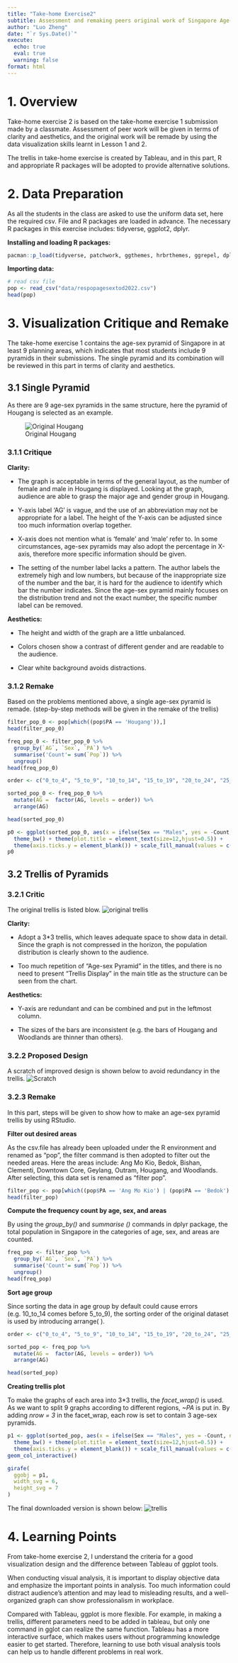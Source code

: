 ```yaml
---
title: "Take-home Exercise2"
subtitle: Assessment and remaking peers original work of Singapore Age-sex Pyramids, 2022
author: "Luo Zheng" 
date: "`r Sys.Date()`"
execute: 
  echo: true
  eval: true
  warning: false
format: html
---
```


# 1. Overview

Take-home exercise 2 is based on the take-home exercise 1 submission made by a classmate. Assessment of peer work will be given in terms of clarity and aesthetics, and the original work will be remade by using the data visualization skills learnt in Lesson 1 and 2.

The trellis in take-home exercise is created by Tableau, and in this part, R and appropriate R packages will be adopted to provide alternative solutions.

# 2. Data Preparation

As all the students in the class are asked to use the uniform data set, here the required csv. File and R packages are loaded in advance. The necessary R packages in this exercise includes: tidyverse, ggplot2, dplyr.

**Installing and loading R packages:**

```r
pacman::p_load(tidyverse, patchwork, ggthemes, hrbrthemes, ggrepel, dplyr, ggiraph) 
```

**Importing data:**

```r
# read csv file
pop <- read_csv("data/respopagesextod2022.csv")
head(pop)
```

# 3. Visualization Critique and Remake

The take-home exercise 1 contains the age-sex pyramid of Singapore in at least 9 planning areas, which indicates that most students include 9 pyramids in their submissions. The single pyramid and its combination will be reviewed in this part in terms of clarity and aesthetics.

## 3.1 Single Pyramid

As there are 9 age-sex pyramids in the same structure, here the pyramid of Hougang is selected as an example.

![Original Hougang](picture/original_Hougang.png){fig-align="center"}

### 3.1.1 Critique

**Clarity:**

-   The graph is acceptable in terms of the general layout, as the number of female and male in Hougang is displayed. Looking at the graph, audience are able to grasp the major age and gender group in Hougang.

-   Y-axis label 'AG' is vague, and the use of an abbreviation may not be appropriate for a label. The height of the Y-axis can be adjusted since too much information overlap together.

-   X-axis does not mention what is 'female' and 'male' refer to. In some circumstances, age-sex pyramids may also adopt the percentage in X-axis, therefore more specific information should be given.

-   The setting of the number label lacks a pattern. The author labels the extremely high and low numbers, but because of the inappropriate size of the number and the bar, it is hard for the audience to identify which bar the number indicates. Since the age-sex pyramid mainly focuses on the distribution trend and not the exact number, the specific number label can be removed.

**Aesthetics:**

-   The height and width of the graph are a little unbalanced.

-   Colors chosen show a contrast of different gender and are readable to the audience.

-   Clear white background avoids distractions.

### 3.1.2 Remake

Based on the problems mentioned above, a single age-sex pyramid is remade. (step-by-step methods will be given in the remake of the trellis)

```r
filter_pop_0 <- pop[which((pop$PA == 'Hougang')),]
head(filter_pop_0)

freq_pop_0 <- filter_pop_0 %>%
  group_by(`AG`, `Sex`, `PA`) %>%
  summarise('Count'= sum(`Pop`)) %>%
  ungroup()
head(freq_pop_0)

order <- c("0_to_4", "5_to_9", "10_to_14", "15_to_19", "20_to_24", "25_to_29", "30_to_34", "35_to_39", "40_to_44", "45_to_49", "50_to_54", "55_to_59", "60_to_64", "65_to_69", "70_to_74", "75_to_79", "80_to_84", "85_to_89", "90_and_over")

sorted_pop_0 <- freq_pop_0 %>%
  mutate(AG =  factor(AG, levels = order)) %>%
  arrange(AG)

head(sorted_pop_0)

p0 <- ggplot(sorted_pop_0, aes(x = ifelse(Sex == "Males", yes = -Count, no = Count), y = AG, fill = Sex)) + geom_col() + scale_x_continuous(breaks = c(-10000, -5000, 0, 5000, 10000), labels = paste0(c(10, 5, 0, 5, 10),"k")) + labs (x = "Population", y = "Age", title='Hougang Age-Sex Population Pyramid 2022') +
  theme_bw() + theme(plot.title = element_text(size=12,hjust=0.5)) +
  theme(axis.ticks.y = element_blank()) + scale_fill_manual(values = c("Males" = "dodgerblue3", "Females" = "brown3")) 
p0
```

## 3.2 Trellis of Pyramids

### 3.2.1 Critic

The original trellis is listed blow. ![original trellis](picture/original_trellis.png){fig-align="center"}

**Clarity:**

-   Adopt a 3\*3 trellis, which leaves adequate space to show data in detail. Since the graph is not compressed in the horizon, the population distribution is clearly shown to the audience.

-   Too much repetition of "Age-sex Pyramid" in the titles, and there is no need to present "Trellis Display" in the main title as the structure can be seen from the chart.

**Aesthetics:**

-   Y-axis are redundant and can be combined and put in the leftmost column.

-   The sizes of the bars are inconsistent (e.g. the bars of Hougang and Woodlands are thinner than others).

### 3.2.2 Proposed Design

A scratch of improved design is shown below to avoid redundancy in the trellis. ![Scratch](picture/scratch.jpeg){fig-align="center"}

### 3.2.3 Remake

In this part, steps will be given to show how to make an age-sex pyramid trellis by using RStudio.

**Filter out desired areas**

As the csv.file has already been uploaded under the R environment and renamed as "pop", the filter command is then adopted to filter out the needed areas. Here the areas include: Ang Mo Kio, Bedok, Bishan, Clementi, Downtown Core, Geylang, Outram, Hougang, and Woodlands. After selecting, this data set is renamed as "filter pop".

```r
filter_pop <- pop[which((pop$PA == 'Ang Mo Kio') | (pop$PA == 'Bedok') | (pop$PA == 'Bishan') | (pop$PA == 'Clementi') | (pop$PA == 'Downtown Core') | (pop$PA == 'Geylang') | (pop$PA == 'Outram') | (pop$PA == 'Hougang') | (pop$PA == 'Woodlands')),]
head(filter_pop)
```

**Compute the frequency count by age, sex, and areas**

By using the *group_by()* and *summarise ()* commands in dplyr package, the total population in Singapore in the categories of age, sex, and areas are counted.

```r
freq_pop <- filter_pop %>%
  group_by(`AG`, `Sex`, `PA`) %>%
  summarise('Count'= sum(`Pop`)) %>%
  ungroup()
head(freq_pop)
```

**Sort age group**

Since sorting the data in age group by default could cause errors (e.g. 10_to_14 comes before 5_to_9), the sorting order of the original dataset is used by introducing arrange( ).

```r
order <- c("0_to_4", "5_to_9", "10_to_14", "15_to_19", "20_to_24", "25_to_29", "30_to_34", "35_to_39", "40_to_44", "45_to_49", "50_to_54", "55_to_59", "60_to_64", "65_to_69", "70_to_74", "75_to_79", "80_to_84", "85_to_89", "90_and_over")

sorted_pop <- freq_pop %>%
  mutate(AG =  factor(AG, levels = order)) %>%
  arrange(AG)

head(sorted_pop)
```

**Creating trellis plot**

To make the graphs of each area into 3\*3 trellis, the *facet_wrap()* is used. As we want to split 9 graphs according to different regions, *\~PA* is put in. By adding *nrow = 3* in the facet_wrap, each row is set to contain 3 age-sex pyramids.

```r
p1 <- ggplot(sorted_pop, aes(x = ifelse(Sex == "Males", yes = -Count, no = Count), y = AG, fill = Sex)) + geom_col() + facet_wrap(~PA, nrow = 3) + scale_x_continuous(breaks = c(-10000, -5000, 0, 5000, 10000), labels = paste0(c(10, 5, 0, 5, 10),"k")) + labs (x = "Population", y = "Age", title='Singapore Age-Sex Population Pyramids in 9 Areas, 2022') +
  theme_bw() + theme(plot.title = element_text(size=12,hjust=0.5)) +
  theme(axis.ticks.y = element_blank()) + scale_fill_manual(values = c("Males" = "dodgerblue3", "Females" = "brown3")) +
geom_col_interactive()

girafe(
  ggobj = p1,
  width_svg = 6,
  height_svg = 7
)
```

The final downloaded version is shown below: ![trellis](picture/trellis.png){fig-align="center"}

# 4. Learning Points

From take-home exercise 2, I understand the criteria for a good visualization design and the difference between Tableau of ggplot tools.

When conducting visual analysis, it is important to display objective data and emphasize the important points in analysis. Too much information could distract audience's attention and may lead to misleading results, and a well-organized graph can show professionalism in workplace.

Compared with Tableau, ggplot is more flexible. For example, in making a trellis, different parameters need to be added in tableau, but only one command in gglot can realize the same function. Tableau has a more interactive surface, which makes users without programming knowledge easier to get started. Therefore, learning to use both visual analysis tools can help us to handle different problems in real work.
